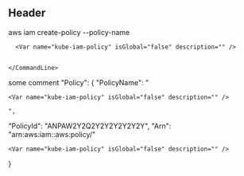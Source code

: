 ## Header

<Snippet>
  <Command>
    <CommandLine data-content="$ ">
      aws iam create-policy --policy-name

      <Var name="kube-iam-policy" isGlobal="false" description="" />


    </CommandLine>
  </Command>

  <CommandComment data-type="descr">
    some comment
  </CommandComment>

  <CodeLine>
    "Policy": {
  </CodeLine>

  <CodeLine>
      "PolicyName": "

    <Var name="kube-iam-policy" isGlobal="false" description="" />

    ",
  </CodeLine>

  <CodeLine>
      "PolicyId": "ANPAW2Y2Q2Y2Y2Y2Y2Y2Y",
  </CodeLine>

  <CodeLine>
      "Arn": "arn:aws:iam::aws:policy/"

    <Var name="kube-iam-policy" isGlobal="false" description="" />


  </CodeLine>

  <CodeLine>
    }
  </CodeLine>
</Snippet>
